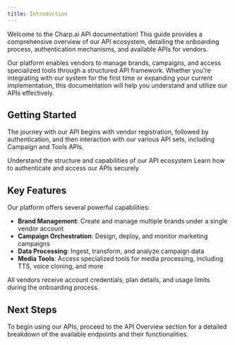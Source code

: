 ```yaml
---
title: Introduction
---
```


Welcome to the Charp.ai API documentation! This guide provides a comprehensive overview of our API ecosystem, detailing the onboarding process, authentication mechanisms, and available APIs for vendors.

Our platform enables vendors to manage brands, campaigns, and access specialized tools through a structured API framework. Whether you're integrating with our system for the first time or expanding your current implementation, this documentation will help you understand and utilize our APIs effectively.

## Getting Started

The journey with our API begins with vendor registration, followed by authentication, and then interaction with our various API sets, including Campaign and Tools APIs.

<CardGroup cols={2}>
  <Card
    title="API Overview"
    icon="map"
    href="/api-overview"
  >
    Understand the structure and capabilities of our API ecosystem
  </Card>
  <Card
    title="Authentication"
    icon="lock"
    href="/api-authentication-flow"
  >
    Learn how to authenticate and access our APIs securely
  </Card>
</CardGroup>

## Key Features

Our platform offers several powerful capabilities:

- **Brand Management**: Create and manage multiple brands under a single vendor account
- **Campaign Orchestration**: Design, deploy, and monitor marketing campaigns
- **Data Processing**: Ingest, transform, and analyze campaign data
- **Media Tools**: Access specialized tools for media processing, including TTS, voice cloning, and more

<Note>
  All vendors receive account credentials, plan details, and usage limits during the onboarding process.
</Note>

## Next Steps

To begin using our APIs, proceed to the API Overview section for a detailed breakdown of the available endpoints and their functionalities.